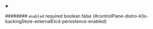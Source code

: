 
<details className="config-field" data-expandable="false" open>
<summary>

######## `enabled` <span className="config-field-required" data-required="false">required</span> <span className="config-field-type">boolean</span> <span className="config-field-default">false</span> <span className="config-field-enum"></span> {#controlPlane-distro-k0s-backingStore-externalEtcd-persistence-enabled}



</summary>



</details>
